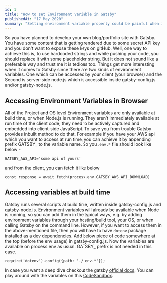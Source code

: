 ```yaml
---
id: 1
title: "How to set Environment variable in Gatsby"
publishedAt: "17 May 2020"
summary: "Setting environment variable properly could be painful when it comes to SSG. Lets make it easy."
---
```

So you have planned to develop your own blog/portfolio site with Gatsby. You have some content that is getting rendered due to some secret API key and you don't want to expose these keys on gitHub. Well, one way to achieve this is, to use hardcoded strings and while pushing your code, you should replace it with some placeholder string. But it does not sound like a preferable way and trust me it is tedious too. Things get more interesting when it comes to Gatsby since there are two kinds of environment variables. One which can be accessed by your client (your browser) and the Second is server-side node.js which is accessible inside gatsby-config.js and/or gatsby-node.js.

## Accessing Environment Variables in Browser

All of the Project and OS level Environment variables are only available at build time, or when Node.js is running. They aren’t immediately available at run time of the client code; they need to be actively captured and embedded into client-side JavaScript. To save you from trouble Gatsby provides inbuilt method to do that. For example if you have your AWS api which you want to access at run time, you can achieve it by appending prefix GATSBY_ to the variable name. So you .`env.*` file should look like below -

```
GATSBY_AWS_API='some api of yours'
```
and from the client, you can fetch it like below

```
const response = await fetch(process.env.GATSBY_AWS_API_DOWNLOAD)
```

## Accessing variables at build time

Gatsby runs several scripts at build time, written inside gatsby-config.js and gatsby-node.js. Environment variables will already be available when Node is running, so you can add them in the typical ways, e.g. by adding environment variables through your hosting/build tool, your OS, or when calling Gatsby on the command line. However, if you want to access them in the above-mentioned file, then you will have to have `dotenv` package installed as a dev dependencies. Add below piece of code somewhere at the top (before the env usage) in gatsby-config.js. Now the variables are available on process.env as usual. GATSBY_ prefix is not needed in this case.
```
require('dotenv').config({path: './.env.*'});
```

In case you want a deep dive checkout the gatsby <a href="https://www.gatsbyjs.com/docs/how-to/local-development/environment-variables" target="_blank" rel="noopener noreferrer">official docs</a>. You can play around with the variables on this <a href="https://codesandbox.io/s/6w9jjrnnjn?file=/src/pages/index.js" target="_blank" rel="noopener noreferrer">CodeSandbox</a>.